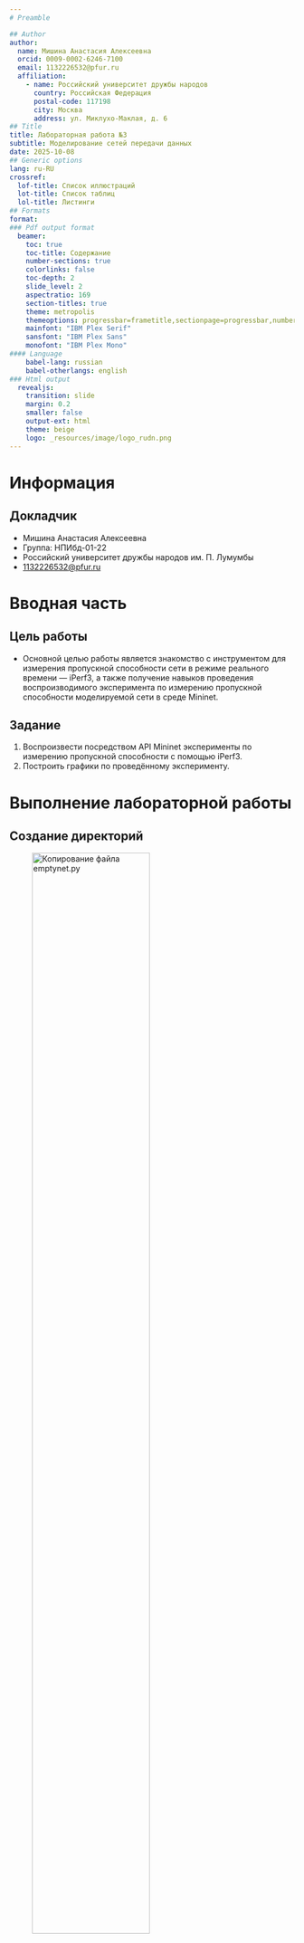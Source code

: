 ```yaml
---
# Preamble

## Author
author:
  name: Мишина Анастасия Алексеевна
  orcid: 0009-0002-6246-7100
  email: 1132226532@pfur.ru
  affiliation:
    - name: Российский университет дружбы народов
      country: Российская Федерация
      postal-code: 117198
      city: Москва
      address: ул. Миклухо-Маклая, д. 6
## Title
title: Лабораторная работа №3
subtitle: Моделирование сетей передачи данных
date: 2025-10-08
## Generic options
lang: ru-RU
crossref:
  lof-title: Список иллюстраций
  lot-title: Список таблиц
  lol-title: Листинги
## Formats
format:
### Pdf output format
  beamer:
    toc: true
    toc-title: Содержание
    number-sections: true
    colorlinks: false
    toc-depth: 2
    slide_level: 2
    aspectratio: 169
    section-titles: true
    theme: metropolis
    themeoptions: progressbar=frametitle,sectionpage=progressbar,numbering=fraction
    mainfont: "IBM Plex Serif"
    sansfont: "IBM Plex Sans"
    monofont: "IBM Plex Mono"
#### Language
    babel-lang: russian
    babel-otherlangs: english
### Html output
  revealjs:
    transition: slide
    margin: 0.2
    smaller: false
    output-ext: html
    theme: beige
    logo: _resources/image/logo_rudn.png
---
```


# Информация

## Докладчик

* Мишина Анастасия Алексеевна
* Группа: НПИбд-01-22
* Российский университет дружбы народов им. П. Лумумбы
* [1132226532@pfur.ru](mailto:1132226532@pfur.ru)

# Вводная часть

## Цель работы

- Основной целью работы является знакомство с инструментом для измерения пропускной способности сети в режиме реального времени — iPerf3, а также получение навыков проведения воспроизводимого эксперимента по измерению пропускной способности моделируемой сети в среде Mininet.

## Задание

1. Воспроизвести посредством API Mininet эксперименты по измерению пропускной способности с помощью iPerf3.
2. Построить графики по проведённому эксперименту.

# Выполнение лабораторной работы

## Создание директорий

![Копирование файла emptynet.py](image/1.png){#fig-001 width=70%}

## Запуск lab_iperf3_topo.py

![Создание топологии и ее основные параметры](image/2.png){#fig-002 width=50%}

## Изменение lab_iperf3_topo.py

![Изменение скрипта lab_iperf3_topo.py](image/3.png){#fig-003 width=70%}

## Проверка lab_iperf3_topo.py

![Проверка работы внесенных изменений](image/4.png){#fig-004 width=70%}

## Изменение lab_iperf3_topo.py

![Изменение скрипта lab_iperf3_topo.py](image/5.png){#fig-005 width=70%}

## Проверка lab_iperf3_topo.py

![Проверка работы внесенных изменений](image/6.png){#fig-006 width=70%}

## Изменение lab_iperf3_topo.py

![Настройка параметров производительности](image/7.png){#fig-007 width=50%}

## Проверка lab_iperf3_topo.py

![Запуск скрипта с настройкой параметров производительности и без нее](image/8.png){#fig-008 width=50%}

## Создание lab_iperf3.py

![Изменения кода в скрипте lab_iperf3.py](image/9.png){#fig-009 width=50%}

## Запуск lab_iperf3.py

![Запуск скрипта lab_iperf3.py](image/10.png){#fig-010 width=70%}

## Makefile

![Создание Makefile](image/11.png){#fig-011 width=70%}

## Makefile

![Проверка работы Makefile](image/12.png){#fig-012 width=70%}

## Выводы

- В результате выполнения данной лабораторной работы я познакомилась с инструментом для измерения пропускной способности сети в режиме реального времени — iPerf3, а также получила навыки проведения воспроизводимого эксперимента по измерению пропускной способности моделируемой сети в среде Mininet.